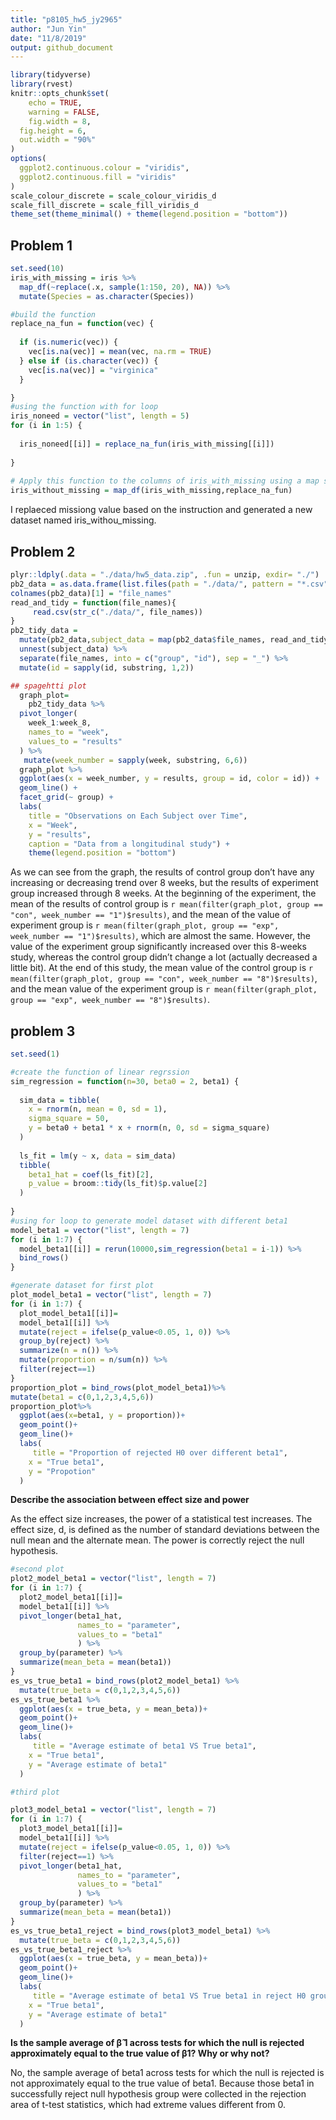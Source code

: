 ```yaml
---
title: "p8105_hw5_jy2965"
author: "Jun Yin"
date: "11/8/2019"
output: github_document
---
```


```r
library(tidyverse)
library(rvest)
knitr::opts_chunk$set(
	echo = TRUE,
	warning = FALSE,
	fig.width = 8, 
  fig.height = 6,
  out.width = "90%"
)
options(
  ggplot2.continuous.colour = "viridis",
  ggplot2.continuous.fill = "viridis"
)
scale_colour_discrete = scale_colour_viridis_d
scale_fill_discrete = scale_fill_viridis_d
theme_set(theme_minimal() + theme(legend.position = "bottom"))

```



## Problem 1


```r
set.seed(10)
iris_with_missing = iris %>% 
  map_df(~replace(.x, sample(1:150, 20), NA)) %>%
  mutate(Species = as.character(Species))
```


```r
#build the function
replace_na_fun = function(vec) {
  
  if (is.numeric(vec)) {
    vec[is.na(vec)] = mean(vec, na.rm = TRUE)
  } else if (is.character(vec)) {
    vec[is.na(vec)] = "virginica"
  } 

}
#using the function with for loop
iris_noneed = vector("list", length = 5)
for (i in 1:5) {
  
  iris_noneed[[i]] = replace_na_fun(iris_with_missing[[i]])
  
}
 
# Apply this function to the columns of iris_with_missing using a map statement
iris_without_missing = map_df(iris_with_missing,replace_na_fun) 

```


I replaeced missiong value based on the instruction and generated a new dataset named iris_withou_missing.



## Problem 2

```r
plyr::ldply(.data = "./data/hw5_data.zip", .fun = unzip, exdir= "./")
pb2_data = as.data.frame(list.files(path = "./data/", pattern = "*.csv")) 
colnames(pb2_data)[1] = "file_names"
read_and_tidy = function(file_names){
     read.csv(str_c("./data/", file_names)) 
}
pb2_tidy_data = 
  mutate(pb2_data,subject_data = map(pb2_data$file_names, read_and_tidy)) %>% 
  unnest(subject_data) %>% 
  separate(file_names, into = c("group", "id"), sep = "_") %>% 
  mutate(id = sapply(id, substring, 1,2))

## spagehtti plot
  graph_plot=
    pb2_tidy_data %>% 
  pivot_longer(
    week_1:week_8,
    names_to = "week",
    values_to = "results"
  ) %>% 
   mutate(week_number = sapply(week, substring, 6,6))
  graph_plot %>% 
  ggplot(aes(x = week_number, y = results, group = id, color = id)) +
  geom_line() +
  facet_grid(~ group) +
  labs(
    title = "Observations on Each Subject over Time",
    x = "Week",
    y = "results",
    caption = "Data from a longitudinal study") +
    theme(legend.position = "bottom")

```


As we can see from the graph, the results of control group don't have any increasing or decreasing trend over 8 weeks, but the results of experiment group increased through 8 weeks.
At the beginning of the experiment, the mean of the results of control group is `r mean(filter(graph_plot, group == "con", week_number == "1")$results)`, and the mean of the value of experiment group is `r mean(filter(graph_plot, group == "exp", week_number == "1")$results)`, which are almost the same. However, the value of the experiment group significantly increased over this 8-weeks study, whereas the control group didn't change a lot (actually decreased a little bit). At the end of this study, the mean value of the control group is `r mean(filter(graph_plot, group == "con", week_number == "8")$results)`, and the mean value of the experiment group is `r mean(filter(graph_plot, group == "exp", week_number == "8")$results)`.



## problem 3

```r
set.seed(1)
```

```r
#create the function of linear regrssion
sim_regression = function(n=30, beta0 = 2, beta1) {
  
  sim_data = tibble(
    x = rnorm(n, mean = 0, sd = 1),
    sigma_square = 50,
    y = beta0 + beta1 * x + rnorm(n, 0, sd = sigma_square)
  )
  
  ls_fit = lm(y ~ x, data = sim_data)
  tibble( 
    beta1_hat = coef(ls_fit)[2],
    p_value = broom::tidy(ls_fit)$p.value[2]
  )
 
}
#using for loop to generate model dataset with different beta1
model_beta1 = vector("list", length = 7)
for (i in 1:7) {
  model_beta1[[i]] = rerun(10000,sim_regression(beta1 = i-1)) %>% 
  bind_rows() 
}

#generate dataset for first plot
plot_model_beta1 = vector("list", length = 7)
for (i in 1:7) {
  plot_model_beta1[[i]]=
  model_beta1[[i]] %>% 
  mutate(reject = ifelse(p_value<0.05, 1, 0)) %>% 
  group_by(reject) %>% 
  summarize(n = n()) %>% 
  mutate(proportion = n/sum(n)) %>% 
  filter(reject==1)
}
proportion_plot = bind_rows(plot_model_beta1)%>% 
mutate(beta1 = c(0,1,2,3,4,5,6))
proportion_plot%>% 
  ggplot(aes(x=beta1, y = proportion))+
  geom_point()+
  geom_line()+
  labs(
     title = "Proportion of rejected H0 over different beta1",
    x = "True beta1",
    y = "Propotion"
  )
```

**Describe the association between effect size and power**

As the effect size increases, the power of a statistical test increases. The effect size, d, is defined as the number of standard deviations between the null mean and the alternate mean. The power is correctly reject the null hypothesis.




```r
#second plot
plot2_model_beta1 = vector("list", length = 7)
for (i in 1:7) {
  plot2_model_beta1[[i]]=
  model_beta1[[i]] %>% 
  pivot_longer(beta1_hat,
               names_to = "parameter",
               values_to = "beta1"
               ) %>% 
  group_by(parameter) %>% 
  summarize(mean_beta = mean(beta1))
}
es_vs_true_beta1 = bind_rows(plot2_model_beta1) %>% 
  mutate(true_beta = c(0,1,2,3,4,5,6))
es_vs_true_beta1 %>% 
  ggplot(aes(x = true_beta, y = mean_beta))+
  geom_point()+
  geom_line()+
  labs(
     title = "Average estimate of beta1 VS True beta1",
    x = "True beta1",
    y = "Average estimate of beta1"
  )

#third plot

plot3_model_beta1 = vector("list", length = 7)
for (i in 1:7) {
  plot3_model_beta1[[i]]=
  model_beta1[[i]] %>%
  mutate(reject = ifelse(p_value<0.05, 1, 0)) %>% 
  filter(reject==1) %>% 
  pivot_longer(beta1_hat,
               names_to = "parameter",
               values_to = "beta1"
               ) %>% 
  group_by(parameter) %>% 
  summarize(mean_beta = mean(beta1))
}
es_vs_true_beta1_reject = bind_rows(plot3_model_beta1) %>% 
  mutate(true_beta = c(0,1,2,3,4,5,6))
es_vs_true_beta1_reject %>% 
  ggplot(aes(x = true_beta, y = mean_beta))+
  geom_point()+
  geom_line()+
  labs(
     title = "Average estimate of beta1 VS True beta1 in reject H0 group",
    x = "True beta1",
    y = "Average estimate of beta1"
  )
```

**Is the sample average of β̂ 1 across tests for which the null is rejected approximately equal to the true value of β1? Why or why not?**

No, the sample average of beta1 across tests for which the null is rejected is not approximately equal to the true value of beta1. Because those beta1 in successfully reject null hypothesis group were collected in the rejection area of t-test statistics, which had extreme values different from 0. 